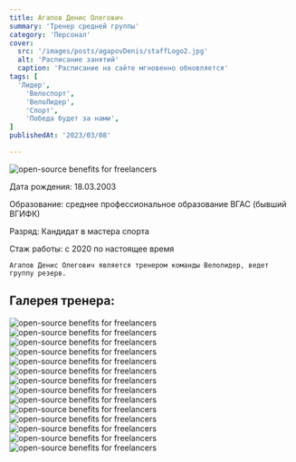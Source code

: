 ```yaml
---
title: Агапов Денис Олегович
summary: 'Тренер средней группы'
category: 'Персонал'
cover:
  src: '/images/posts/agapovDenis/staffLogo2.jpg'
  alt: 'Расписание занятий'
  caption: 'Расписание на сайте мгновенно обновляется'
tags: [
  'Лидер',
    'Велоспорт',
    'ВелоЛидер',
    'Спорт',
    'Победа будет за нами',
]
publishedAt: '2023/03/08'

---
```

<Image
  src='/images/posts/agapovDenis/staffLogo2.jpg'
  alt="open-source benefits for freelancers"
/>

<Callout>
  Дата рождения: 18.03.2003

  Образование: среднее профессиональное образование ВГАС (бывший ВГИФК)

  Разряд: Кандидат в мастера спорта

  Стаж работы: с 2020 по настоящее время 
</Callout>

<Callout>

    Агапов Денис Олегович является тренером команды Велолидер, ведет группу резерв.

</Callout>

## Галерея тренера:

<Image
  src="/images/posts/agapovDenis/1.jpg"
  alt="open-source benefits for freelancers"
/>
<Image
  src="/images/posts/agapovDenis/2.jpg"
  alt="open-source benefits for freelancers"
/>
<Image
  src="/images/posts/agapovDenis/3.jpg"
  alt="open-source benefits for freelancers"
/>
<Image
  src="/images/posts/agapovDenis/4.jpg"
  alt="open-source benefits for freelancers"
/>
<Image
  src="/images/posts/agapovDenis/5.jpg"
  alt="open-source benefits for freelancers"
/>
<Image
  src="/images/posts/agapovDenis/6.jpg"
  alt="open-source benefits for freelancers"
/>
<Image
  src="/images/posts/agapovDenis/7.jpg"
  alt="open-source benefits for freelancers"
/>
<Image
  src="/images/posts/agapovDenis/8.jpg"
  alt="open-source benefits for freelancers"
/>
<Image
  src="/images/posts/agapovDenis/9.jpg"
  alt="open-source benefits for freelancers"
/>
<Image
  src="/images/posts/agapovDenis/10.jpg"
  alt="open-source benefits for freelancers"
/>
<Image
  src="/images/posts/agapovDenis/11.jpg"
  alt="open-source benefits for freelancers"
/>
<Image
  src="/images/posts/agapovDenis/12.jpg"
  alt="open-source benefits for freelancers"
/>
<Image
  src="/images/posts/agapovDenis/13.jpg"
  alt="open-source benefits for freelancers"
/>
<Image
  src="/images/posts/agapovDenis/14.jpg"
  alt="open-source benefits for freelancers"
/>